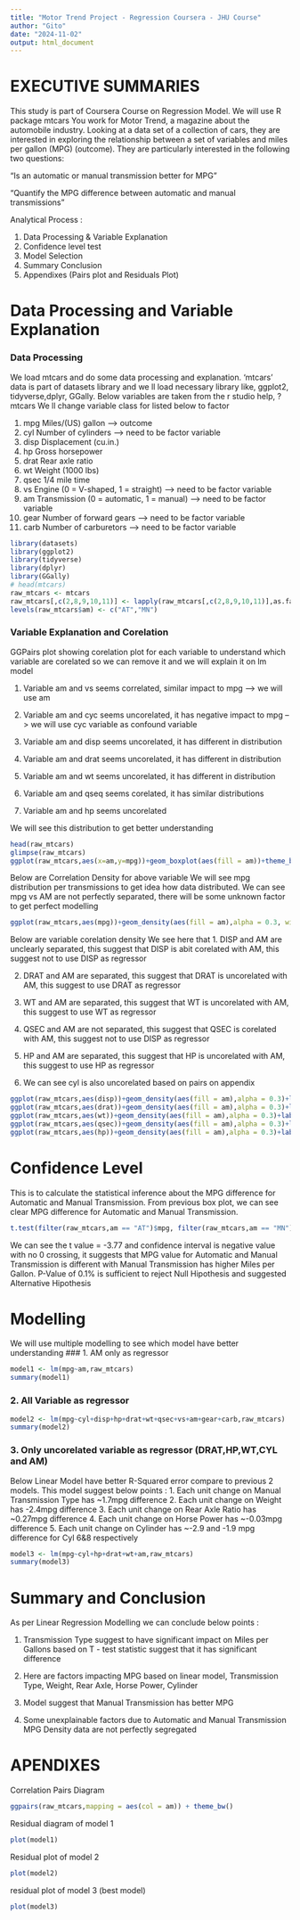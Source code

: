 ```yaml
---
title: "Motor Trend Project - Regression Coursera - JHU Course"
author: "Gito"
date: "2024-11-02"
output: html_document
---
```



# EXECUTIVE SUMMARIES

This study is part of Coursera Course on Regression Model.
We will use R package mtcars
You work for Motor Trend, a magazine about the automobile industry. Looking at a data set of a collection of cars, they are interested in exploring the relationship between a set of variables and miles per gallon (MPG) (outcome). They are particularly interested in the following two questions:

“Is an automatic or manual transmission better for MPG”

"Quantify the MPG difference between automatic and manual transmissions"  

Analytical Process :

1. Data Processing & Variable Explanation
2. Confidence level test
3. Model Selection
4. Summary Conclusion
5. Appendixes (Pairs plot and Residuals Plot)


# Data Processing and Variable Explanation
### Data Processing
We load mtcars and do some data processing and explanation. 'mtcars' data is part of datasets library and we ll load necessary library like, ggplot2, tidyverse,dplyr, GGally.
Below variables are taken from the r studio help, ?mtcars
We ll change variable class for listed below to factor

1. mpg	Miles/(US) gallon --> outcome
2. cyl	Number of cylinders --> need to be factor variable
3. disp	Displacement (cu.in.) 
4. hp	Gross horsepower
5. drat	Rear axle ratio
6. wt	Weight (1000 lbs)
7. qsec	1/4 mile time 
8. vs	Engine (0 = V-shaped, 1 = straight) --> need to be factor variable
9. am	Transmission (0 = automatic, 1 = manual) --> need to be factor variable
10.	gear	Number of forward gears --> need to be factor variable
11.	carb	Number of carburetors --> need to be factor variable


```r
library(datasets)
library(ggplot2)
library(tidyverse)
library(dplyr)
library(GGally)
# head(mtcars)
raw_mtcars <- mtcars
raw_mtcars[,c(2,8,9,10,11)] <- lapply(raw_mtcars[,c(2,8,9,10,11)],as.factor)
levels(raw_mtcars$am) <- c("AT","MN")
```

### Variable Explanation and Corelation 

GGPairs plot showing corelation plot for each variable to understand which variable are corelated so we can remove it and we will explain it on lm model

1. Variable am and vs seems correlated, similar impact to mpg --> we will use am

2. Variable am and cyc seems uncorelated, it has negative impact to mpg --> we will use cyc variable as confound variable

3. Variable am and disp seems uncorelated, it has different in distribution

4. Variable am and drat seems uncorelated, it has different in distribution

5. Variable am and wt seems uncorelated, it has different in distribution

6. Variable am and qseq seems corelated, it has similar distributions

7. Variable am and hp seems uncorelated

We will see this distribution to get better understanding

```r
head(raw_mtcars)
glimpse(raw_mtcars)
ggplot(raw_mtcars,aes(x=am,y=mpg))+geom_boxplot(aes(fill = am))+theme_bw()+labs(x="Auto or Manual",y="Miles per gallon",title = "Miles per Gallons vs Auto/Manual")
```

Below are Correlation Density for above variable
We will see mpg distribution per transmissions to get idea how data distributed.
We can see mpg vs AM are not perfectly separated, there will be some unknown factor to get perfect modelling
```r
ggplot(raw_mtcars,aes(mpg))+geom_density(aes(fill = am),alpha = 0.3, width = 0.3)+labs(x="mpg",y="Density",title = "MPG vs AM Density")
```
Below are variable corelation density
We see here that 
1. DISP and AM are unclearly separated, this suggest that DISP is abit corelated with AM, this suggest not to use DISP as regressor

2. DRAT and AM are separated, this suggest that DRAT is uncorelated with AM, this suggest to use DRAT as regressor

3. WT and AM are separated, this suggest that WT is uncorelated with AM, this suggest to use WT as regressor

4. QSEC and AM are not separated, this suggest that QSEC is corelated with AM, this suggest not to use DISP as regressor

5. HP and AM are separated, this suggest that HP is uncorelated with AM, this suggest to use HP as regressor

6. We can see cyl is also uncorelated based on pairs on appendix

```r
ggplot(raw_mtcars,aes(disp))+geom_density(aes(fill = am),alpha = 0.3)+labs(x="disp",y="Density",title = "DISP vs AM Density")
ggplot(raw_mtcars,aes(drat))+geom_density(aes(fill = am),alpha = 0.3)+labs(x="drat",y="Density",title = "DRAT vs AM Density")
ggplot(raw_mtcars,aes(wt))+geom_density(aes(fill = am),alpha = 0.3)+labs(x="wt",y="Density",title = "WT vs AM Density")
ggplot(raw_mtcars,aes(qsec))+geom_density(aes(fill = am),alpha = 0.3)+labs(x="qsec",y="Density",title = "QSEC vs AM Density")
ggplot(raw_mtcars,aes(hp))+geom_density(aes(fill = am),alpha = 0.3)+labs(x="hp",y="Density",title = "HP vs AM Density")
```


# Confidence Level
This is to calculate the statistical inference about the MPG difference for Automatic and Manual Transmission. From previous box plot, we can see clear MPG difference  for Automatic and Manual Transmission.

```r
t.test(filter(raw_mtcars,am == "AT")$mpg, filter(raw_mtcars,am == "MN")$mpg)
```
We can see the t value = -3.77 and confidence interval is negative value with no 0 crossing, it suggests that MPG value for Automatic and Manual Transmission is different with Manual Transmission has higher Miles per Gallon.
P-Value of 0.1% is sufficient to reject Null Hipothesis and suggested Alternative Hipothesis

# Modelling
We will use multiple modelling to see which model have better understanding 
### 1. AM only as regressor
```r
model1 <- lm(mpg~am,raw_mtcars)
summary(model1)
```
### 2. All Variable as regressor
```r
model2 <- lm(mpg~cyl+disp+hp+drat+wt+qsec+vs+am+gear+carb,raw_mtcars)
summary(model2)
```
### 3. Only uncorelated variable as regressor (DRAT,HP,WT,CYL and AM)
Below Linear Model have better R-Squared error compare to previous 2 models. This model suggest below points :
1. Each unit change on Manual Transmission Type has ~1.7mpg difference
2. Each unit change on Weight has -2.4mpg difference
3. Each unit change on Rear Axle Ratio has ~0.27mpg difference
4. Each unit change on Horse Power has ~-0.03mpg difference
5. Each unit change on Cylinder has ~-2.9 and -1.9 mpg difference for Cyl 6&8 respectively

```r
model3 <- lm(mpg~cyl+hp+drat+wt+am,raw_mtcars)
summary(model3)
```

# Summary and Conclusion
As per Linear Regression Modelling we can conclude below points :

1. Transmission Type suggest to have significant impact on Miles per Gallons based on T - test statistic suggest that it has significant difference

2. Here are factors impacting MPG based on linear model, Transmission Type, Weight, Rear Axle, Horse Power, Cylinder

3. Model suggest that Manual Transmission has better MPG

4. Some unexplainable factors due to Automatic and Manual Transmission MPG Density data are not perfectly segregated 



# APENDIXES
Correlation Pairs Diagram

```r
ggpairs(raw_mtcars,mapping = aes(col = am)) + theme_bw()
```

Residual diagram of model 1
```r
plot(model1)
```
Residual plot of model 2
```r
plot(model2)
```

residual plot of model 3 (best model)
```r
plot(model3)
```